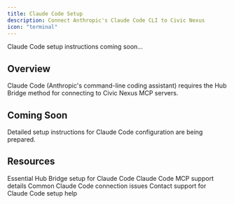 ```yaml
---
title: Claude Code Setup
description: Connect Anthropic's Claude Code CLI to Civic Nexus
icon: "terminal"
---
```


<Note>
  Claude Code setup instructions coming soon...
</Note>

## Overview

Claude Code (Anthropic's command-line coding assistant) requires the Hub Bridge method for connecting to Civic Nexus MCP servers.

## Coming Soon

Detailed setup instructions for Claude Code configuration are being prepared.

## Resources

<CardGroup cols={2}>
  <Card title="Hub Bridge Guide" icon="bridge" href="/nexus/quickstart/hub-bridge">
    Essential Hub Bridge setup for Claude Code
  </Card>
  <Card title="Client Compatibility" icon="table" href="/nexus/reference/client-compatibility">
    Claude Code MCP support details
  </Card>
  <Card title="Troubleshooting" icon="wrench" href="/nexus/troubleshooting">
    Common Claude Code connection issues
  </Card>
  <Card title="Get Help" icon="message-circle" href="https://civickey.typeform.com/to/qJ5mieBw">
    Contact support for Claude Code setup help
  </Card>
</CardGroup>
